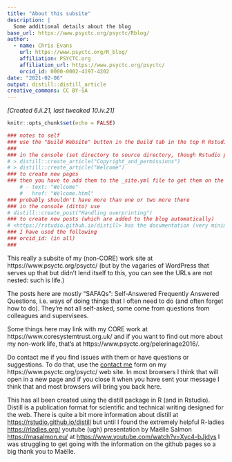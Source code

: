 ```yaml
---
title: "About this subsite"
description: |
  Some additional details about the blog
base_url: https://www.psyctc.org/psyctc/Rblog/ 
author:
  - name: Chris Evans
    url: https://www.psyctc.org/R_blog/
    affiliation: PSYCTC.org
    affiliation_url: https://www.psyctc.org/psyctc/
    orcid_id: 0000-0002-4197-4202
date: "2021-02-06"
output: distill::distill_article
creative_commons: CC BY-SA    
---
```

*[Created 6.ii.21, last tweaked 10.iv.21]*

```r
knitr::opts_chunk$set(echo = FALSE)

### notes to self
### use the "Build Website" button in the Build tab in the top R Rstudio pane to rebuild everything
###
### in the console (set directory to source directory, though Rstudio probably does that) use e.g. 
# > distill::create_article("Copyright_and_permissions")
# > distill::create_article("Welcome")
### to create new pages 
### then you have to add them to the _site.yml file to get them on the navigation top menu:
    # - text: "Welcome"
    #   href: "Welcome.html"
### probably shouldn't have more than one or two more there
### in the console (ditto) use
# distill::create_post("Handling overprinting")
### to create new posts (which are added to the blog automatically)
# <https://rstudio.github.io/distill> has the documentation (very minimal: functions not usage)
### I have used the following
### orcid_id: (in all)
### 


```
This really a subsite of my (non-CORE) work site at https://www.psyctc.org/psyctc/ (but by the vagaries of WordPress that serves up that but didn't lend itself to this, you can see the URLs are not nested: such is life.)

The posts here are mostly "SAFAQs": Self-Answered Frequently Answered Questions, i.e. ways of doing things that I often need to do (and often forget how to do).  They're not all self-asked, some come from questions from colleagues and supervisees.

Some things here may link with my CORE work at https://www.coresystemtrust.org.uk/ and if you want to find out more about my non-work life, that's at https://www.psyctc.org/pelerinage2016/.

Do contact me if you find issues with them or have questions or suggestions.  To do that, use the [contact me](https://www.psyctc.org/psyctc/contact-me/) form on my https://www.psyctc.org/psyctc/ web site.  In most browsers I think that will open in a new page and if you close it when you have sent your message I think that and most browsers will bring you back here.

This has all been created using the distill package in R (and in Rstudio).  Distill is a publication format for scientific and technical writing designed for the web.  There is quite a bit more information about distill at <https://rstudio.github.io/distill> but until I found the extremely helpful R-ladies <https://rladies.org/> youtube (ugh) presentation by Maëlle Salmon <https://masalmon.eu/> at <https://www.youtube.com/watch?v=Xyc4-bJjdys> I was struggling to get going with the information on the github pages so a big thank you to Maëlle.



